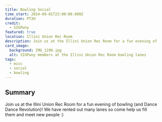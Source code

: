 ```yaml
---
title: Bowling Social
time_start: 2024-09-01T23:00:00.000Z
duration: PT2H
credit:
  - SIGPwny
featured: true
location: Illini Union Rec Room
description: Join us at the Illini Union Rec Room for a fun evening of bowling!
card_image:
  background: IMG_1290.jpg
  alt: SIGPwny members at the Illini Union Rec Room bowling lanes
tags:
  - misc
  - social
  - bowling
---
```

## Summary
Join us at the Illini Union Rec Room for a fun evening of bowling (and Dance Dance Revolution)! We have rented out many lanes so come help us fill them and meet new people :)
